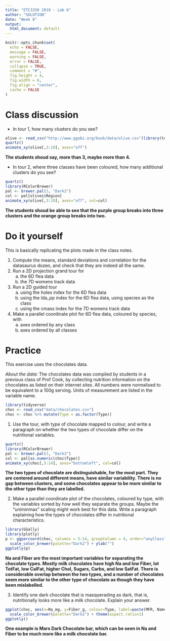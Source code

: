 ```yaml
---
title: "ETC3250 2019 - Lab 6"
author: "SOLUTION"
date: "Week 6"
output:
  html_document: default
---
```


```r
knitr::opts_chunk$set(
  echo = FALSE,
  message = FALSE,
  warning = FALSE,
  error = FALSE, 
  collapse = TRUE,
  comment = "#",
  fig.height = 4,
  fig.width = 6,
  fig.align = "center",
  cache = FALSE
)
```


# Class discussion 

- In tour 1, how many clusters do you see?

```r
olive <- read_csv("http://www.ggobi.org/book/data/olive.csv")library(tourr)
quartz()
animate_xy(olive[,3:10], axes="off")
```

**The students shoud say, more than 3, maybe more than 4.**

- In tour 2, where three classes have been coloured, how many additional clusters do you see?

```r
quartz()
library(RColorBrewer)
pal <- brewer.pal(3, "Dark2")
col <- pal[olives$Region]
animate_xy(olive[,3:10], axes="off", col=col)
```

**The students shoud be able to see that the purple group breaks into three clusters and the orange group breaks into two.**

# Do it yourself

This is basically replicating the plots made in the class notes. 

1. Compute the means, standard deviations and correlation for the datasaurus dozen, and check that they are indeed all the same.
2. Run a 2D projection grand tour for
    a. the 6D flea data
    b. the 7D womens track data
3. Run a 2D guided tour 
    a. using the holes index for the 6D flea data
    b. using the lda_pp index for the 6D flea data, using species as the class
    c. using the cmass index for the 7D womens track data
4. Make a parallel coordinate plot for 6D flea data, coloured by species, with
    a. axes ordered by any class
    b. axes ordered by all classes

# Practice

This exercise uses the chocolates data. 

*About the data:* The chocolates data was compiled by students in a previous class of Prof Cook, by collecting nutrition information on the chocolates as listed on their internet sites. All numbers were normalised to be equivalent to a 100g serving. Units of measurement are listed in the variable name.

```r
library(tidyverse)
choc <- read_csv("data/chocolates.csv")
choc <- choc %>% mutate(Type = as.factor(Type))
```

1. Use the tour, with type of chocolate mapped to colour, and write a paragraph on whether the two types of chocolate differ on the nutritional variables. 

```r
quartz()
library(RColorBrewer)
pal <- brewer.pal(3, "Dark2")
col <- pal[as.numeric(choc$Type)]
animate_xy(choc[,5:14], axes="bottomleft", col=col)
```

**The two types of chocolate are distinguishable, for the most part. They are centered around different means, have similar variability. There is no gap between clusters, and some chocolates appear to be more similar to the other type than they are labelled.**

2. Make a parallel coordinate plot of the chocolates, coloured by type, with the variables sorted by how well they separate the groups. Maybe the "uniminmax" scaling might work best for this data. Write a paragraph explaining how the types of chocolates differ in nutritional characteristics.

```r
library(GGally)
library(plotly)
p <- ggparcoord(choc, columns = 5:14, groupColumn = 4, order="anyClass", scale="uniminmax") +
  scale_color_brewer(palette="Dark2") + ylab("")
ggplotly(p)
```

**Na and Fiber are the most important variables for separating the chocolate types. Mostly milk chocolates have high Na and low Fiber, lot TotFat, low CalFat, higher Chol, Sugars, Carbs, and low SatFat. There is considerable overlap between the two types, and a number of chocolates seem more similar to the other type of chocolate as though they have been mislabelled.**

3. Identify one dark chocolate that is masquerading as dark, that is, nutritionally looks more like a milk chocolate. Explain your answer. 

```r
ggplot(choc, aes(x=Na_mg, y=Fiber_g, colour=Type, label=paste(MFR, Name))) + geom_point() +
  scale_color_brewer(palette="Dark2") + theme(aspect.ratio=1)
ggplotly()
```

**One example is Mars Dark Chocolate bar, which can be seen in Na and Fiber to be much more like a milk chocolate bar.**
